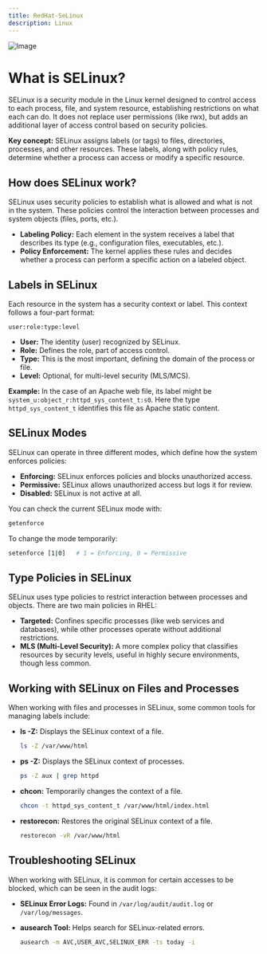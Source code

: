```yaml
---
title: RedHat-SeLinux
description: Linux
---
```

![Image](./se-linux-Redhat-logo.png)

# What is SELinux?

SELinux is a security module in the Linux kernel designed to control access to each process, file, and system resource, establishing restrictions on what each can do. It does not replace user permissions (like rwx), but adds an additional layer of access control based on security policies.

**Key concept:** SELinux assigns labels (or tags) to files, directories, processes, and other resources. These labels, along with policy rules, determine whether a process can access or modify a specific resource.

## How does SELinux work?

SELinux uses security policies to establish what is allowed and what is not in the system. These policies control the interaction between processes and system objects (files, ports, etc.).

- **Labeling Policy:** Each element in the system receives a label that describes its type (e.g., configuration files, executables, etc.).
- **Policy Enforcement:** The kernel applies these rules and decides whether a process can perform a specific action on a labeled object.

## Labels in SELinux

Each resource in the system has a security context or label. This context follows a four-part format:

```shell
user:role:type:level
```

- **User:** The identity (user) recognized by SELinux.
- **Role:** Defines the role, part of access control.
- **Type:** This is the most important, defining the domain of the process or file.
- **Level:** Optional, for multi-level security (MLS/MCS).

**Example:** In the case of an Apache web file, its label might be `system_u:object_r:httpd_sys_content_t:s0`. Here the type `httpd_sys_content_t` identifies this file as Apache static content.

## SELinux Modes

SELinux can operate in three different modes, which define how the system enforces policies:

- **Enforcing:** SELinux enforces policies and blocks unauthorized access.
- **Permissive:** SELinux allows unauthorized access but logs it for review.
- **Disabled:** SELinux is not active at all.

You can check the current SELinux mode with:

```bash
getenforce
```

To change the mode temporarily:

```bash
setenforce [1|0]   # 1 = Enforcing, 0 = Permissive
```

## Type Policies in SELinux

SELinux uses type policies to restrict interaction between processes and objects. There are two main policies in RHEL:

- **Targeted:** Confines specific processes (like web services and databases), while other processes operate without additional restrictions.
- **MLS (Multi-Level Security):** A more complex policy that classifies resources by security levels, useful in highly secure environments, though less common.

## Working with SELinux on Files and Processes

When working with files and processes in SELinux, some common tools for managing labels include:

- **ls -Z:** Displays the SELinux context of a file.

  ```bash
  ls -Z /var/www/html
  ```

- **ps -Z:** Displays the SELinux context of processes.

  ```bash
  ps -Z aux | grep httpd
  ```

- **chcon:** Temporarily changes the context of a file.

  ```bash
  chcon -t httpd_sys_content_t /var/www/html/index.html
  ```

- **restorecon:** Restores the original SELinux context of a file.

  ```bash
  restorecon -vR /var/www/html
  ```

## Troubleshooting SELinux

When working with SELinux, it is common for certain accesses to be blocked, which can be seen in the audit logs:

- **SELinux Error Logs:** Found in `/var/log/audit/audit.log` or `/var/log/messages`.
- **ausearch Tool:** Helps search for SELinux-related errors.

  ```bash
  ausearch -m AVC,USER_AVC,SELINUX_ERR -ts today -i
  ```
